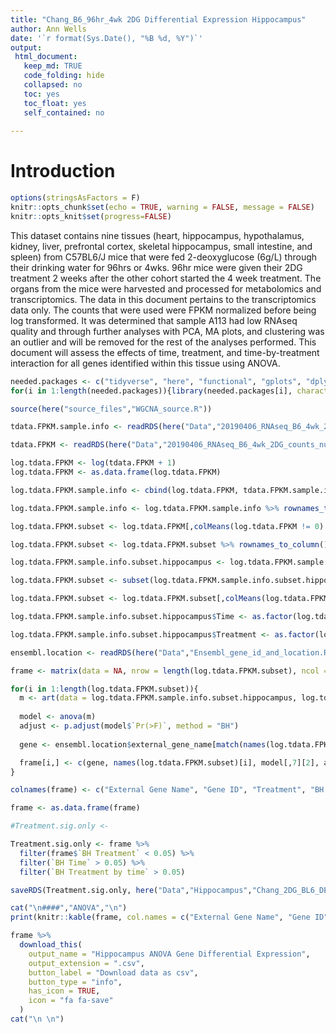 ```yaml
---
title: "Chang_B6_96hr_4wk 2DG Differential Expression Hippocampus"
author: Ann Wells
date: '`r format(Sys.Date(), "%B %d, %Y")`'
output:
 html_document:
   keep_md: TRUE
   code_folding: hide
   collapsed: no
   toc: yes
   toc_float: yes
   self_contained: no
   
---
```


<link rel="stylesheet" type="text/css" href="https://cdn.datatables.net/1.10.5/css/jquery.dataTables.min.css">
<script src="https://code.jquery.com/jquery-2.1.2.min.js"></script>
<script src="https://cdn.datatables.net/1.10.5/js/jquery.dataTables.min.js"></script>

<script type="text/javascript">
         $(document).ready(function() {
             $("table").DataTable();
         } );
</script>

# Introduction

```r
options(stringsAsFactors = F)
knitr::opts_chunk$set(echo = TRUE, warning = FALSE, message = FALSE)
knitr::opts_knit$set(progress=FALSE)

```

This dataset contains nine tissues (heart, hippocampus, hypothalamus, kidney, liver, prefrontal cortex, skeletal hippocampus, small intestine, and spleen) from C57BL6/J mice that were fed 2-deoxyglucose (6g/L) through their drinking water for 96hrs or 4wks. 96hr mice were given their 2DG treatment 2 weeks after the other cohort started the 4 week treatment. The organs from the mice were harvested and processed for metabolomics and transcriptomics. The data in this document pertains to the transcriptomics data only. The counts that were used were FPKM normalized before being log transformed. It was determined that sample A113 had low RNAseq quality and through further analyses with PCA, MA plots, and clustering was an outlier and will be removed for the rest of the analyses performed. This document will assess the effects of time, treatment, and time-by-treatment interaction for all genes identified within this tissue using ANOVA.

```r
needed.packages <- c("tidyverse", "here", "functional", "gplots", "dplyr", "GeneOverlap", "R.utils", "reshape2","magrittr","data.table", "RColorBrewer","preprocessCore", "ARTool","emmeans", "phia", "gprofiler2","rlist", "plotly","kableExtra","foreach","doParallel","doFuture","pheatmap")
for(i in 1:length(needed.packages)){library(needed.packages[i], character.only = TRUE)}

source(here("source_files","WGCNA_source.R"))
```

```r
tdata.FPKM.sample.info <- readRDS(here("Data","20190406_RNAseq_B6_4wk_2DG_counts_phenotypes.RData"))

tdata.FPKM <- readRDS(here("Data","20190406_RNAseq_B6_4wk_2DG_counts_numeric.RData"))

log.tdata.FPKM <- log(tdata.FPKM + 1)
log.tdata.FPKM <- as.data.frame(log.tdata.FPKM)

log.tdata.FPKM.sample.info <- cbind(log.tdata.FPKM, tdata.FPKM.sample.info[,27238:27240])

log.tdata.FPKM.sample.info <- log.tdata.FPKM.sample.info %>% rownames_to_column() %>% filter(rowname != "A113") %>% column_to_rownames()

log.tdata.FPKM.subset <- log.tdata.FPKM[,colMeans(log.tdata.FPKM != 0) > 0.5] 

log.tdata.FPKM.subset <- log.tdata.FPKM.subset %>% rownames_to_column() %>% filter(rowname != "A113") %>% column_to_rownames()

log.tdata.FPKM.sample.info.subset.hippocampus <- log.tdata.FPKM.sample.info %>% rownames_to_column() %>% filter(Tissue == "Hippocampus") %>% column_to_rownames()

log.tdata.FPKM.subset <- subset(log.tdata.FPKM.sample.info.subset.hippocampus, select = -c(Time,Treatment,Tissue))

log.tdata.FPKM.subset <- log.tdata.FPKM.subset[,colMeans(log.tdata.FPKM.subset != 0) > 0.5] 

```

```r
log.tdata.FPKM.sample.info.subset.hippocampus$Time <- as.factor(log.tdata.FPKM.sample.info.subset.hippocampus$Time)

log.tdata.FPKM.sample.info.subset.hippocampus$Treatment <- as.factor(log.tdata.FPKM.sample.info.subset.hippocampus$Treatment)

ensembl.location <- readRDS(here("Data","Ensembl_gene_id_and_location.RData"))

frame <- matrix(data = NA, nrow = length(log.tdata.FPKM.subset), ncol = 8)

for(i in 1:length(log.tdata.FPKM.subset)){
  m <- art(data = log.tdata.FPKM.sample.info.subset.hippocampus, log.tdata.FPKM.subset[,i] ~ Time*Treatment)
  
  model <- anova(m)
  adjust <- p.adjust(model$`Pr(>F)`, method = "BH")
  
  gene <- ensembl.location$external_gene_name[match(names(log.tdata.FPKM.subset)[i],ensembl.location$ensembl_gene_id)]

  frame[i,] <- c(gene, names(log.tdata.FPKM.subset)[i], model[,7][2], adjust[2], model[,7][1], adjust[1], model[,7][3],adjust[3])
}

colnames(frame) <- c("External Gene Name", "Gene ID", "Treatment", "BH Treatment","Time", "BH Time", " Treatment by time", "BH Treatment by time")

frame <- as.data.frame(frame)

#Treatment.sig.only <- 
```
```r
Treatment.sig.only <- frame %>%
  filter(frame$`BH Treatment` < 0.05) %>%
  filter(`BH Time` > 0.05) %>%
  filter(`BH Treatment by time` > 0.05)

saveRDS(Treatment.sig.only, here("Data","Hippocampus","Chang_2DG_BL6_DE_genes_hippocampus.RData"))
```

```r
cat("\n####","ANOVA","\n")
print(knitr::kable(frame, col.names = c("External Gene Name", "Gene ID", "Treatment", "BH Treatment","Time", "BH Time", " Treatment by time", "BH Treatment by time")))

frame %>%
  download_this(
    output_name = "Hippocampus ANOVA Gene Differential Expression",
    output_extension = ".csv",
    button_label = "Download data as csv",
    button_type = "info",
    has_icon = TRUE,
    icon = "fa fa-save"
  )
cat("\n \n")

```